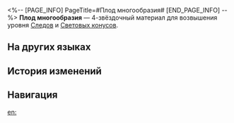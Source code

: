 <%-- [PAGE_INFO]
PageTitle=#Плод многообразия#
[END_PAGE_INFO] --%>
{{Предмет Инфобокс
|id          = 110243
|Изображение = Предмет Плод многообразия.png
|Тип         = Материал Следов
|Тип2        = Материал возвышения Светового конуса
|Инвентарь   = Материалы улучшения
|Редкость    = 4
|Эффект      = 
|Описание    = Плод древа, содержащий сущность всех форм жизни, с ветвей древа сердца в священном лесу Вонвака. Можно использовать для значительного повышения Следов персонажей {{Цвет|Выделенный|Изобилия}}.
|Источник1   = [[Чашелист (багровый): Бутон Изобилия (undefined)]]
|Источник2   = [[Универсальная машина для синтеза: Синтез материалов]]
|Источник3   = [[Универсальная машина для синтеза: Обмен материалов]]
}}
{{Описание|Через сутки после принятия нектара священного древа нелепый круглый плод превращается в Повелителя демонов в волокнистых латах с деревянным копьём и щитом из листьев. Получая гены в дар от лесных существ, он учится и мутирует. Затем Повелитель демонов бросает вызов морям и небесам Вонвака.<br /><br />''«Так древние мудрецы превратили ужасную опасность в безобидную потеху».''}}
'''Плод многообразия''' — 4-звёздочный материал для возвышения уровня [[Следы|Следов]] и [[Световые конусы|Световых конусов]].

==На других языках==
{{На других языках
|en   = Myriad Fruit
|zhs  = 万相果实
|zht  = 萬相果實
|ja   = 森羅の果実
|ko   = 만상의 과실
|es   = Fruta del sinfín
|fr   = Myria-Fruit
|ru   = Плод многообразия
|th   = Myriad Fruit
|vi   = Quả Muôn Mặt
|de   = Myriadenfrucht
|id   = Myriad Fruit
|pt   = Fruta Inumerável
}}

==История изменений==
{{История изменений|3.5}}

==Навигация==
{{Материалы улучшения Навбокс}}

[[en:]]